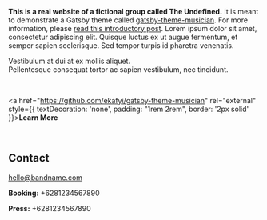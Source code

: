 

<!-- Start editing here -->

<Banner />

<Container>

**This is a real website of a fictional group called The Undefined.** It is meant to demonstrate a Gatsby theme called [gatsby-theme-musician](https://github.com/ekafyi/gatsby-theme-musician). For more information, please [read this introductory post](https://dev.to/ekafyi/make-a-landing-page-for-your-band-in-30-minutes-with-gatsby-theme-musician-2a0d-temp-slug-3674651/edit). Lorem ipsum dolor sit amet, consectetur adipiscing elit. Quisque luctus ex ut augue fermentum, et semper sapien scelerisque. Sed tempor turpis id pharetra venenatis.

<Box textAlign="center">

Vestibulum at dui at ex mollis aliquet. <br/>
Pellentesque consequat tortor ac sapien vestibulum, nec tincidunt.

<p>&nbsp;</p>

<a href="https://github.com/ekafyi/gatsby-theme-musician" rel="external" style={{ textDecoration: 'none', padding: "1rem 2rem", border: '2px solid' }}><strong>Learn More</strong></a>

</Box>

<p>&nbsp;</p>

<Youtube url="https://www.youtube.com/watch?v=dQw4w9WgXcQ" />

<Shows shows={props.shows} />

<Releases releases={props.releases} />

## Contact

<Box textAlign="center" id="contact">

hello@bandname.com

**Booking:** +6281234567890

**Press:** +6281234567890

</Box>

</Container>

